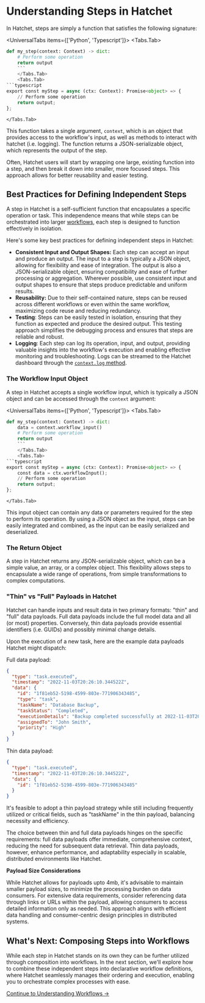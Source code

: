 
# Understanding Steps in Hatchet

In Hatchet, steps are simply a function that satisfies the following signature:

<UniversalTabs items={['Python', 'Typescript']}>
  <Tabs.Tab>
```python
def my_step(context: Context) -> dict:
    # Perform some operation
    return output
    ```
    </Tabs.Tab>
    <Tabs.Tab>
```typescript
export const myStep = async (ctx: Context): Promise<object> => {
    // Perform some operation
    return output;
};
```
    </Tabs.Tab>
</UniversalTabs>

This function takes a single argument, `context`, which is an object that provides access to the workflow's input, as well as methods to interact with hatchet (i.e. logging). The function returns a JSON-serializable object, which represents the output of the step.

Often, Hatchet users will start by wrapping one large, existing function into a step, and then break it down into smaller, more focused steps. This approach allows for better reusability and easier testing.

## Best Practices for Defining Independent Steps

A step in Hatchet is a self-sufficient function that encapsulates a specific operation or task. This independence means that while steps can be orchestrated into larger [workflows](./workflows), each step is designed to function effectively in isolation.

Here's some key best practices for defining independent steps in Hatchet:

- **Consistent Input and Output Shapes:** Each step can accept an input and produce an output. The input to a step is typically a JSON object, allowing for flexibility and ease of integration. The output is also a JSON-serializable object, ensuring compatibility and ease of further processing or aggregation. Wherever possible, use consistent input and output shapes to ensure that steps produce predictable and uniform results.
- **Reusability:** Due to their self-contained nature, steps can be reused across different workflows or even within the same workflow, maximizing code reuse and reducing redundancy.
- **Testing**: Steps can be easily tested in isolation, ensuring that they function as expected and produce the desired output. This testing approach simplifies the debugging process and ensures that steps are reliable and robust.
- **Logging**: Each step can log its operation, input, and output, providing valuable insights into the workflow's execution and enabling effective monitoring and troubleshooting. Logs can be streamed to the Hatchet dashboard through the [`context.log` method](../features/errors-and-logging.mdx).

### The Workflow Input Object

A step in Hatchet accepts a single workflow input, which is typically a JSON object and can be accessed through the `context` argument:

<UniversalTabs items={['Python', 'Typescript']}>
  <Tabs.Tab>
```python
def my_step(context: Context) -> dict:
    data = context.workflow_input()
    # Perform some operation
    return output
    ```
    </Tabs.Tab>
    <Tabs.Tab>
```typescript
export const myStep = async (ctx: Context): Promise<object> => {
    const data = ctx.workflowInput();
    // Perform some operation
    return output;
};
```
    </Tabs.Tab>
</UniversalTabs>

This input object can contain any data or parameters required for the step to perform its operation. By using a JSON object as the input, steps can be easily integrated and combined, as the input can be easily serialized and deserialized.

### The Return Object

A step in Hatchet returns any JSON-serializable object, which can be a simple value, an array, or a complex object. This flexibility allows steps to encapsulate a wide range of operations, from simple transformations to complex computations.

### "Thin" vs "Full" Payloads in Hatchet

Hatchet can handle inputs and result data in two primary formats: "thin" and "full" data payloads. Full data payloads include the full model data and all (or most) properties. Conversely, thin data payloads provide essential identifiers (i.e. GUIDs) and possibly minimal change details.

Upon the execution of a new task, here are the example data payloads Hatchet might dispatch:

Full data payload:

```json
{
  "type": "task.executed",
  "timestamp": "2022-11-03T20:26:10.344522Z",
  "data": {
    "id": "1f81eb52-5198-4599-803e-771906343485",
    "type": "task",
    "taskName": "Database Backup",
    "taskStatus": "Completed",
    "executionDetails": "Backup completed successfully at 2022-11-03T20:25:10.344522Z",
    "assignedTo": "John Smith",
    "priority": "High"
  }
}
```

Thin data payload:

```json
{
  "type": "task.executed",
  "timestamp": "2022-11-03T20:26:10.344522Z",
  "data": {
    "id": "1f81eb52-5198-4599-803e-771906343485"
  }
}
```

It's feasible to adopt a thin payload strategy while still including frequently utilized or critical fields, such as "taskName" in the thin payload, balancing necessity and efficiency.

The choice between thin and full data payloads hinges on the specific requirements: full data payloads offer immediate, comprehensive context, reducing the need for subsequent data retrieval. Thin data payloads, however, enhance performance, and adaptability especially in scalable, distributed environments like Hatchet.

**Payload Size Considerations**

While Hatchet allows for payloads upto 4mb, it's advisable to maintain smaller payload sizes, to minimize the processing burden on data consumers. For extensive data requirements, consider referencing data through links or URLs within the payload, allowing consumers to access detailed information only as needed. This approach aligns with efficient data handling and consumer-centric design principles in distributed systems.

## What's Next: Composing Steps into Workflows

While each step in Hatchet stands on its own they can be further utilized through composition into workflows. In the next section, we'll explore how to combine these independent steps into declarative workflow definitions, where Hatchet seamlessly manages their ordering and execution, enabling you to orchestrate complex processes with ease.

[Continue to Understanding Workflows →](./workflows)
